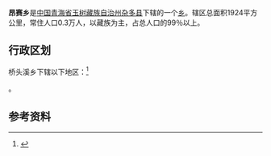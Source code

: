{{中国乡级行政区|63/27/22/200/000}}
'''昂赛乡'''是[[中华人民共和国|中国]][[青海省|青海省]][[玉树藏族自治州|玉树藏族自治州]][[杂多县|杂多县]]下辖的一个[[乡_(中华人民共和国)|乡]]。辖区总面积1924平方公里，常住人口0.3万人，以藏族为主，占总人口的99％以上。

== 行政区划 ==

桥头溪乡下辖以下地区：<ref>{{PRC admin/ref sgc|63/27/22/200/000}}</ref>

{{PRC admin/children|63/27/22/200/000}}。

== 参考资料 ==

{{reflist}}

{{PRC admin/navcat|63/27/22/200/000}}